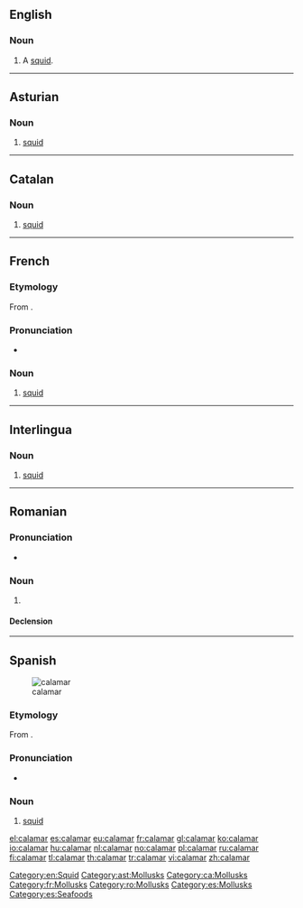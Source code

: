 ==English==

===Noun===
{{en-noun}}

# {{label|en|dated}} A [[squid]].

[[Category:en:Squid]]

----

==Asturian==
{{wikipedia|lang=ast}}

===Noun===
{{ast-noun|m|calamares}}

# [[squid]]

[[Category:ast:Mollusks]]

----

==Catalan==
{{wikipedia|lang=ca}}

===Noun===
{{ca-noun|m}}

# [[squid]]

[[Category:ca:Mollusks]]

----

==French==

===Etymology===
From {{etyl|grc|fr}} {{m|grc|κάλαμος||reed, ink pen}}.

===Pronunciation===
* {{audio|Fr-calamar.ogg|Audio|lang=fr}}

===Noun===
{{fr-noun|m}}

# [[squid]]

[[Category:fr:Mollusks]]

----

==Interlingua==

===Noun===
{{ia-noun|es}}

# [[squid]]

----

==Romanian==

===Pronunciation===
* {{IPA|/kalaˈmar/|lang=ro}}

===Noun===
{{ro-noun|m|calamari}}

# {{alternative form of|calmar||squid|lang=ro}}

====Declension====
{{ro-noun-m}}

[[Category:ro:Mollusks]]

----

==Spanish==
{{wikipedia|lang=es}}
[[Image:Loligo vulgaris.jpg|thumb|calamar]]

===Etymology===
From {{etyl|grc|es}} {{m|grc|κάλαμος||reed, ink pen}}.

===Pronunciation===
* {{IPA|/ka.laˈmaɾ/|lang=es}}

===Noun===
{{es-noun|m|es}}

# [[squid]]

[[Category:es:Mollusks]]
[[Category:es:Seafoods]]

[[el:calamar]]
[[es:calamar]]
[[eu:calamar]]
[[fr:calamar]]
[[gl:calamar]]
[[ko:calamar]]
[[io:calamar]]
[[hu:calamar]]
[[nl:calamar]]
[[no:calamar]]
[[pl:calamar]]
[[ru:calamar]]
[[fi:calamar]]
[[tl:calamar]]
[[th:calamar]]
[[tr:calamar]]
[[vi:calamar]]
[[zh:calamar]]